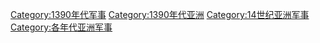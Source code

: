 [[Category:1390年代军事|Category:1390年代军事]]
[[Category:1390年代亚洲|Category:1390年代亚洲]]
[[Category:14世纪亚洲军事|Category:14世纪亚洲军事]]
[[Category:各年代亚洲军事|Category:各年代亚洲军事]]